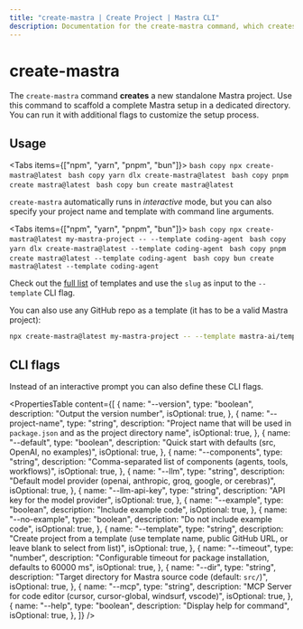 ```yaml
---
title: "create-mastra | Create Project | Mastra CLI"
description: Documentation for the create-mastra command, which creates a new Mastra project with interactive setup options.
---
```



# create-mastra

The `create-mastra` command **creates** a new standalone Mastra project. Use this command to scaffold a complete Mastra setup in a dedicated directory. You can run it with additional flags to customize the setup process.

## Usage

<Tabs items={["npm", "yarn", "pnpm", "bun"]}>
  <Tab>
    ```bash copy
    npx create-mastra@latest
    ```
  </Tab>
  <Tab>
    ```bash copy
    yarn dlx create-mastra@latest
    ```
  </Tab>
  <Tab>
    ```bash copy
    pnpm create mastra@latest
    ```
  </Tab>
  <Tab>
    ```bash copy
    bun create mastra@latest
    ```
  </Tab>
</Tabs>

`create-mastra` automatically runs in _interactive_ mode, but you can also specify your project name and template with command line arguments.

<Tabs items={["npm", "yarn", "pnpm", "bun"]}>
  <Tab>
    ```bash copy
    npx create-mastra@latest my-mastra-project -- --template coding-agent
    ```
  </Tab>
  <Tab>
    ```bash copy
    yarn dlx create-mastra@latest --template coding-agent
    ```
  </Tab>
  <Tab>
    ```bash copy
    pnpm create mastra@latest --template coding-agent
    ```
  </Tab>
  <Tab>
    ```bash copy
    bun create mastra@latest --template coding-agent
    ```
  </Tab>
</Tabs>

Check out the [full list](https://mastra.ai/api/templates.json) of templates and use the `slug` as input to the `--template` CLI flag.

You can also use any GitHub repo as a template (it has to be a valid Mastra project):

```bash
npx create-mastra@latest my-mastra-project -- --template mastra-ai/template-coding-agent
```

## CLI flags

Instead of an interactive prompt you can also define these CLI flags.

<PropertiesTable
  content={[
    {
      name: "--version",
      type: "boolean",
      description: "Output the version number",
      isOptional: true,
    },
    {
      name: "--project-name",
      type: "string",
      description:
        "Project name that will be used in `package.json` and as the project directory name",
      isOptional: true,
    },
    {
      name: "--default",
      type: "boolean",
      description: "Quick start with defaults (src, OpenAI, no examples)",
      isOptional: true,
    },
    {
      name: "--components",
      type: "string",
      description:
        "Comma-separated list of components (agents, tools, workflows)",
      isOptional: true,
    },
    {
      name: "--llm",
      type: "string",
      description:
        "Default model provider (openai, anthropic, groq, google, or cerebras)",
      isOptional: true,
    },
    {
      name: "--llm-api-key",
      type: "string",
      description: "API key for the model provider",
      isOptional: true,
    },
    {
      name: "--example",
      type: "boolean",
      description: "Include example code",
      isOptional: true,
    },
    {
      name: "--no-example",
      type: "boolean",
      description: "Do not include example code",
      isOptional: true,
    },
    {
      name: "--template",
      type: "string",
      description:
        "Create project from a template (use template name, public GitHub URL, or leave blank to select from list)",
      isOptional: true,
    },
    {
      name: "--timeout",
      type: "number",
      description:
        "Configurable timeout for package installation, defaults to 60000 ms",
      isOptional: true,
    },
    {
      name: "--dir",
      type: "string",
      description: "Target directory for Mastra source code (default: `src/`)",
      isOptional: true,
    },
    {
      name: "--mcp",
      type: "string",
      description:
        "MCP Server for code editor (cursor, cursor-global, windsurf, vscode)",
      isOptional: true,
    },
    {
      name: "--help",
      type: "boolean",
      description: "Display help for command",
      isOptional: true,
    },
  ]}
/>
